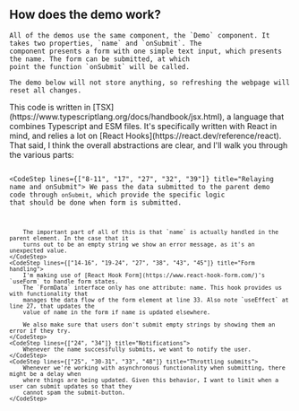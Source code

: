 
<Content id="demo">
    <h2 className="subtitle is-3">How does the demo work?</h2>

    All of the demos use the same component, the `Demo` component. It takes two properties, `name` and `onSubmit`. The
    component presents a form with one simple text input, which presents the name. The form can be submitted, at which
    point the function `onSubmit` will be called.

    The demo below will not store anything, so refreshing the webpage will reset all changes.
</Content>

<FrontpageDemo/>

<Content>
    This code is written in [TSX](https://www.typescriptlang.org/docs/handbook/jsx.html), a language that combines
    Typescript and ESM files. It's specifically written with React in mind, and relies a lot on [React
    Hooks](https://react.dev/reference/react). That said, I think the overall abstractions are clear, and I'll walk you
    through the various parts:
</Content>

<Code id="FrontpageDemoCode" language="tsx" code={demoCode} className="line-numbers"
      url="https://github.com/megoth/semtechjs-demo/blob/main/src/components/demo/index.tsx">
    <CodeStep lines={["8-11", "17", "27", "32", "39"]} title="Relaying name and onSubmit">
        We pass the data submitted to the parent demo code through `onSubmit`, which provide the specific logic that
        should be done when form is submitted.

        The important part of all of this is that `name` is actually handled in the parent element. In the case that it
        turns out to be an empty string we show an error message, as it's an unexpected value.
    </CodeStep>
    <CodeStep lines={["14-16", "19-24", "27", "38", "43", "45"]} title="Form handling">
        I'm making use of [React Hook Form](https://www.react-hook-form.com/)'s `useForm` to handle form states.
        The `FormData` interface only has one attribute: name. This hook provides us with functionality that
        manages the data flow of the form element at line 33. Also note `useEffect` at line 27, that updates the
        value of name in the form if name is updated elsewhere.

        We also make sure that users don't submit empty strings by showing them an error if they try.
    </CodeStep>
    <CodeStep lines={["24", "34"]} title="Notifications">
        Whenever the name successfully submits, we want to notify the user.
    </CodeStep>
    <CodeStep lines={["25", "30-31", "33", "48"]} title="Throttling submits">
        Whenever we're working with asynchronous functionality when submitting, there might be a delay when
        where things are being updated. Given this behavior, I want to limit when a user can submit updates so that they
        cannot spam the submit-button.
    </CodeStep>
</Code>